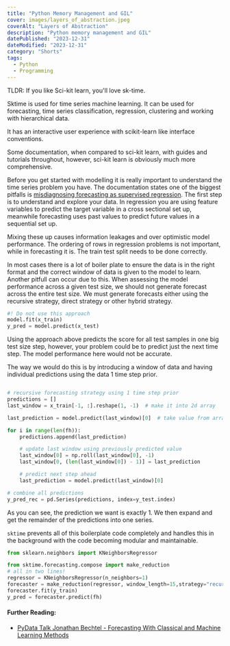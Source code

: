 ```yaml
---
title: "Python Memory Management and GIL"
cover: images/layers_of_abstraction.jpeg
coverAlt: "Layers of Abstraction"
description: "Python memory management and GIL"
datePublished: "2023-12-31"
dateModified: "2023-12-31"
category: "Shorts"
tags:
  - Python
  - Programming
---
```


TLDR: If you like Sci-kit learn, you'll love sk-time.

Sktime is used for time series machine learning. It can be used for forecasting, time series classification, regression, clustering and working with hierarchical data.

It has an interactive user experience with scikit-learn like interface conventions.

Some documentation, when compared to sci-kit learn, with guides and tutorials throughout, however, sci-kit learn is obviously much more comprehensive.

Before you get started with modelling it is really important to understand the time series problem you have. The documentation states one of the biggest pitfalls is [misdiagnosing forecasting as supervised regression](https://www.sktime.net/en/stable/examples/01a_forecasting_sklearn.html#The-pitfalls-of-misdiagnosing-forecasting-as-supervised-regression). The first step is to understand and explore your data. In regression you are using feature variables to predict the target variable in a cross sectional set up, meanwhile forecasting uses past values to predict future values in a sequential set up.

Mixing these up causes information leakages and over optimistic model performance. The ordering of rows in regression problems is not important, while in forecasting it is. The train test split needs to be done correctly.

In  most cases there is a lot of boiler plate to ensure the data is in the right format and the correct window of data is given to the model to learn. Another pitfull can occur due to this. When assessing the model performance across a given test size, we should not generate forecast across the entire test size. We must generate forecasts either using the recursive strategy, direct strategy or other hybrid strategy. 

```Python
#! Do not use this approach
model.fit(x_train)
y_pred = model.predict(x_test)
```
Using the approach above predicts the score for all test samples in one big test size step, however, your problem could be to predict just the next time step. The model performance here would not be accurate.

The way we would do this is by introducing a window of data and having individual predictions using the data 1 time step prior.

```python

# recursive forecasting strategy using 1 time step prior
predictions = []
last_window = x_train[-1, :].reshape(1, -1)  # make it into 2d array

last_prediction = model.predict(last_window)[0]  # take value from array

for i in range(len(fh)):
    predictions.append(last_prediction)

    # update last window using previously predicted value
    last_window[0] = np.roll(last_window[0], -1)
    last_window[0, (len(last_window[0]) - 1)] = last_prediction

    # predict next step ahead
    last_prediction = model.predict(last_window)[0]

# combine all predictions
y_pred_rec = pd.Series(predictions, index=y_test.index)
```

As you can see, the prediction we want is exactly 1. We then expand and get the remainder of the predictions into one series. 

`sktime` prevents all of this boilerplate code completely and handles this in the background with the code becoming modular and maintainable.

```python
from sklearn.neighbors import KNeighborsRegressor

from sktime.forecasting.compose import make_reduction
# all in two lines!
regressor = KNeighborsRegressor(n_neighbors=1)
forecaster = make_reduction(regressor, window_length=15,strategy="recursive")
forecaster.fit(y_train)
y_pred = forecaster.predict(fh)
```



#### Further Reading:

- [PyData Talk Jonathan Bechtel - Forecasting With Classical and Machine Learning Methods](https://youtu.be/QPIimJphFu8?si=atXo032T9i9V18IH)
